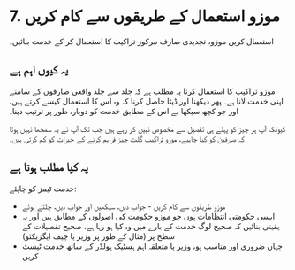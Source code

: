 # 7. موزو استعمال کے طریقوں سے کام کریں

استعمال کریں موزو، تجدیدی صارف مرکوز تراکیب کا استعمال کر کے خدمت بنائیں۔

## یہ کیوں اہم ہے

موزو تراکیب کا استعمال کرنا یہ مطلب ہے کہ جلد سے جلد واقعی صارفوں کے سامنے اپنی خدمت لانا ہے۔ پھر دیکھنا اور ڈیٹا حاصل کرنا کہ وہ اس کا استعمال کیسے کرتے ہیں، اور جو کچھ سیکھا ہے اس کے مطابق خدمت کو دوبارہ طور پر ترتیب دینا۔

کیونکہ آپ ہر چیز کو پہلے ہی تفصیل سے مخصوص نہیں کر رہے ہیں جب تک آپ نے یہ سمجھا نہیں ہوتا کہ صارفین کو کیا چاہیے، موزو تراکیب گلت چیز فراہم کرنے کے خدرات کو کم کرتی ہیں۔

## یہ کیا مطلب ہوتا ہے

خدمت ٹیمز کو چاہئے:

- موزو طریقوں سے کام کریں - جواب دیں، سیکھیں اور جواب دیں، چلتے ہوئے
- ایسی حکومتی انتظامات ہوں جو موزو حکومت کی اصولوں کے مطابق ہیں اور یہ یقینی بنائیں کہ صحیح لوگ خدمت کے بارے میں وہ کیا ہو رہا ہے، صحیح تفصیلات کے سطح پر (مثال کے طور پر وزیر یا چیف ایگزیکٹو)
- جہاں ضروری اور مناسب ہو، وزیر یا متعلقہ اہم ہسٹیک ہولڈر کے ساتھ خدمت ٹیسٹ کریں
